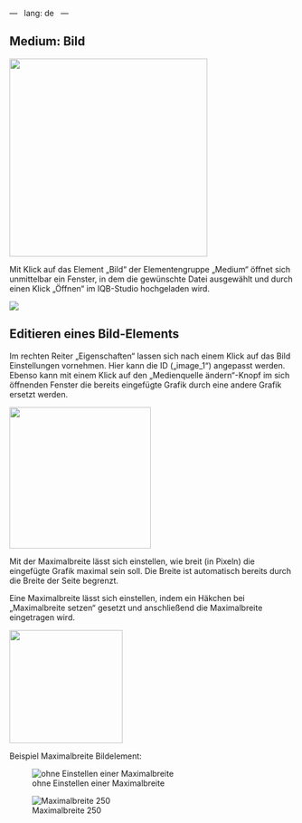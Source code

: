 ---   
lang: de   
---

## Medium: Bild

![](Bild_Fragment_Main_Grafik.png){width=350}

Mit Klick auf das Element „Bild“ der Elementengruppe „Medium“ öffnet sich unmittelbar ein Fenster, in dem die gewünschte Datei ausgewählt und durch einen Klick „Öffnen“ im IQB-Studio hochgeladen wird. 

![](Bild_Fragment_Auswahl_Grafik.png)

## Editieren eines Bild-Elements

Im rechten Reiter „Eigenschaften“ lassen sich nach einem Klick auf das Bild Einstellungen vornehmen. Hier kann die ID („image_1“) angepasst werden. Ebenso kann mit einem Klick auf den „Medienquelle ändern“-Knopf im sich öffnenden Fenster die bereits eingefügte Grafik durch eine andere Grafik ersetzt werden. 

![](Bild_Fragment_ID_Grafik.png){width=250}

Mit der Maximalbreite lässt sich einstellen, wie breit (in Pixeln) die eingefügte Grafik maximal sein soll. Die Breite ist automatisch bereits durch die Breite der Seite begrenzt.

Eine Maximalbreite lässt sich einstellen, indem ein Häkchen bei „Maximalbreite setzen“ gesetzt und anschließend die Maximalbreite eingetragen wird.

![](Bild_Fragment_Maximalbreite_Grafik.png){width=200}

Beispiel Maximalbreite Bildelement: 

::: {layout-ncol=2}

![ohne Einstellen einer Maximalbreite](Bild_Fragment_Maximalbreite_Eins_Grafik.png)

![Maximalbreite 250](Bild_Fragment_Maximalbreite_zwei_Grafik.png)

:::